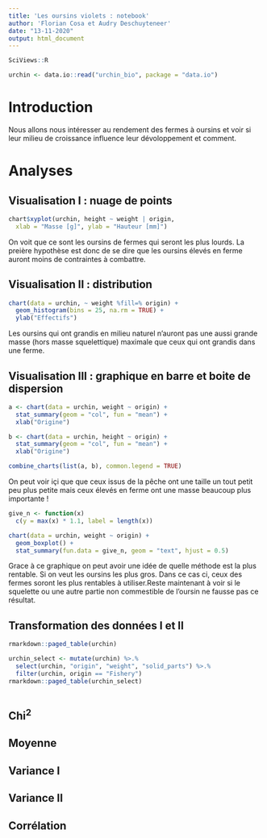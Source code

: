 ```yaml
---
title: 'Les oursins violets : notebook'
author: 'Florian Cosa et Audry Deschuyteneer'
date: "13-11-2020"
output: html_document
---
```


```r
SciViews::R
```

```r
urchin <- data.io::read("urchin_bio", package = "data.io")
```
# Introduction 

<!---- 
Introduisez en quelques phrases le sujet dont traite votre notebook. Vous avez la liberté de décider la thématique qui vous intéresse sur base des données mises à votre disposition.
---->
Nous allons nous intéresser au rendement des fermes à oursins et voir si leur milieu de croissance influence leur dévoloppement et comment.

# Analyses

<!---
Un notebook est une succession de graphiques, de tableaux ou encore d'analyses qui traite du sujet que vous avez décidé de traiter. N'hésitez à pas à tester plusieurs variables. 
--->

## Visualisation I : nuage de points 

<!---
Vous devez proposer au minimum 2 graphiques et au maximum 4 graphiques afin d'explorer les données. Commentez les en 2-3 phrases.
--->
```r
chart$xyplot(urchin, height ~ weight | origin,
  xlab = "Masse [g]", ylab = "Hauteur [mm]")
```
  
On voit que ce sont les oursins de fermes qui seront les plus lourds. La preière hypothèse est donc de se dire que les oursins élevés en ferme auront moins de contraintes à combattre.


## Visualisation II : distribution

<!---
Vous devez proposer au minimum 2 graphiques et au maximum 4 graphiques afin d'explorer les données. Commentez les en 2-3 phrases.
--->

```r
chart(data = urchin, ~ weight %fill=% origin) +
  geom_histogram(bins = 25, na.rm = TRUE) +
  ylab("Effectifs")
```
  
Les oursins qui ont grandis en milieu naturel n'auront pas une aussi grande masse (hors masse squelettique) maximale que ceux qui ont grandis dans une ferme.

## Visualisation III : graphique en barre et boite de dispersion 

<!---
Vous devez proposer au minimum 2 graphiques et au maximum 4 graphiques afin d'explorer les données. Commentez les en 2-3 phrases.
--->
```r
a <- chart(data = urchin, weight ~ origin) +
  stat_summary(geom = "col", fun = "mean") +
  xlab("Origine")

b <- chart(data = urchin, height ~ origin) +
  stat_summary(geom = "col", fun = "mean") +
  xlab("Origine")

combine_charts(list(a, b), common.legend = TRUE)
```
  
On peut voir içi que que ceux issus de la pêche ont une taille un tout petit peu plus petite mais ceux élevés en ferme ont une masse beaucoup plus importante !

```r
give_n <- function(x)
  c(y = max(x) * 1.1, label = length(x)) 

chart(data = urchin, weight ~ origin) +
  geom_boxplot() + 
  stat_summary(fun.data = give_n, geom = "text", hjust = 0.5)
```
  
Grace à ce graphique on peut avoir une idée de quelle méthode est la plus rentable. Si on veut les oursins les plus gros. Dans ce cas ci, ceux des fermes soront les plus rentables à utiliser.Reste maintenant à voir si le squelette ou une autre partie non commestible de l'oursin ne fausse pas ce résultat.

## Transformation des données I et II
```r
rmarkdown::paged_table(urchin)
```
```r
urchin_select <- mutate(urchin) %>.%
  select(urchin, "origin", "weight", "solid_parts") %>.%
  filter(urchin, origin == "Fishery")
rmarkdown::paged_table(urchin_select)
```

```r

```

<!---
Vous devez proposer au minimum 2 tableaux et au maximum 4 tableaux qui résument vos données. Commentez les en 2-3 phrases.
--->

## Chi^2^

<!---
Si la réalisation d'un test de chi^2^ se prête à vos données, réalisé au minimum 1 et au maximum 2 tests. Commentez les en maximum 5 phrases. 
---> 

## Moyenne 

<!---
Si la réalisation d'un test de Student se prête à vos données, réalisé au minimum 1 et au maximum 2 tests. Commentez les en maximum 5 phrases.
---> 

## Variance I

<!---
Si la réalisation d'un test d'ANOVA se prête à vos données, réalisé au minimum 1 et au maximum 2 tests. Commentez les en maximum 5 phrases.
---> 

## Variance II

<!---
Si la réalisation d'un test d'ANOVA à 2 facteurs se prête à vos données, réalisé au minimum 1 et au maximum 2 tests. Commentez les en maximum 5 phrases.
---> 

## Corrélation

<!---
Si la réalisation d'un test de corrélation se prête à vos données, réalisé au minimum 1 et au maximum 2 tests. Commentez les en maximum 5 phrases. 
---> 
